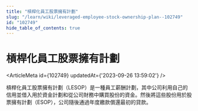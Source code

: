 ```yaml
---
title: "槓桿化員工股票擁有計劃"
slug: "/learn/wiki/leveraged-employee-stock-ownership-plan--102749"
id: "102749"
hide_table_of_contents: true
---
```



# 槓桿化員工股票擁有計劃

<ArticleMeta id={102749} updatedAt={'2023-09-26 13:59:02'} />
<div className='border-solid border-b border-t-0 my-4 border-[var(--ifm-color-gray-300)]' />

槓桿化員工股票擁有計劃（LESOP）是一種員工薪酬計劃，其中公司利用自己的信用並借入用於資金計劃和從公司財務中購買股份的資金。然後將這些股份用於股票擁有計劃（ESOP），公司隨後通過年度繳款償還最初的貸款。
